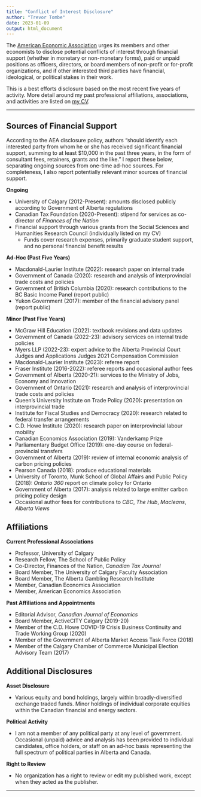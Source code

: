 ```yaml
---
title: "Conflict of Interest Disclosure"
author: "Trevor Tombe"
date: 2023-01-09
output: html_document
---
```


The [American Economic Association](https://www.aeaweb.org/journals/policies/disclosure-policy) urges its members and other economists to disclose potential conflicts of interest through financial support (whether in monetary or non-monetary forms), paid or unpaid positions as officers, directors, or board members of non-profit or for-profit organizations, and if other interested third parties have financial, ideological, or political stakes in their work.

This is a best efforts disclosure based on the most recent five years of activity. More detail around my past professional affiliations, associations, and activities are listed on [my CV](https://www.trevortombe.com/files/CV.pdf).

---

## Sources of Financial Support

According to the AEA disclosure policy, authors "should identify each interested party from whom he or she has received significant financial support, summing to at least $10,000 in the past three years, in the form of consultant fees, retainers, grants and the like." I report these below, separating ongoing sources from one-time ad-hoc sources. For completeness, I also report potentially relevant minor sources of financial support.

**Ongoing**

- University of Calgary (2012-Present): amounts disclosed publicly according to Government of Alberta regulations
- Canadian Tax Foundation (2020-Present): stipend for services as co-director of *Finances of the Nation*
- Financial support through various grants from the Social Sciences and Humanities Research Council (individually listed on my CV)
  - Funds cover research expenses, primarily graduate student support, and no personal financial benefit results

**Ad-Hoc (Past Five Years)**

- Macdonald-Laurier Institute (2022): research paper on internal trade
- Government of Canada (2020): research and analysis of interprovincial trade costs and policies
- Government of British Columbia (2020): research contributions to the BC Basic Income Panel (report public)
- Yukon Government (2017): member of the financial advisory panel (report public)

**Minor (Past Five Years)**

- McGraw Hill Education (2022): textbook revisions and data updates
- Government of Canada (2022-23): advisory services on internal trade policies
- Myers LLP (2022-23): expert advice to the Alberta Provincial Court Judges and Applications Judges 2021 Compensation Commission
- Macdonald-Laurier Institute (2023): referee report
- Fraser Institute (2016-2022): referee reports and occasional author fees
- Government of Alberta (2020-21): services to the Ministry of Jobs, Economy and Innovation
- Government of Ontario (2021): research and analysis of interprovincial trade costs and policies
- Queen's University Institute on Trade Policy (2020): presentation on interprovincial trade
- Institute for Fiscal Studies and Democracy (2020): research related to federal transfer arrangements
- C.D. Howe Institute (2020): research paper on interprovincial labour mobility
- Canadian Economics Association (2019): Vanderkamp Prize
- Parliamentary Budget Office (2019): one-day course on federal-provincial transfers
- Government of Alberta (2019): review of internal economic analysis of carbon pricing policies
- Pearson Canada (2018): produce educational materials
- University of Toronto, Munk School of Global Affairs and Public Policy (2018): *Ontario 360* report on climate policy for Ontario
- Government of Alberta (2017): analysis related to large emitter carbon pricing policy design
- Occasional author fees for contributions to *CBC*, *The Hub*, *Macleans*, *Alberta Views*

## Affiliations

**Current Professional Associations**

- Professor, University of Calgary
- Research Fellow, The School of Public Policy
- Co-Director, Finances of the Nation, *Canadian Tax Journal*
- Board Member, The University of Calgary Faculty Association
- Board Member, The Alberta Gambling Research Institute
- Member, Canadian Economics Association
- Member, American Economics Association

**Past Affiliations and Appointments**

- Editorial Advisor, *Canadian Journal of Economics*
- Board Member, ActiveCITY Calgary (2019-20)
- Member of the C.D. Howe COVID-19 Crisis Business Continuity and Trade Working Group (2020)
- Member of the Government of Alberta Market Access Task Force (2018)
- Member of the Calgary Chamber of Commerce Municipal Election Advisory Team (2017)

## Additional Disclosures

**Asset Disclosure**

- Various equity and bond holdings, largely within broadly-diversified exchange traded funds. Minor holdings of individual corporate equities within the Canadian financial and energy sectors.

**Political Activity**

- I am not a member of any political party at any level of government. Occasional (unpaid) advice and analysis has been provided to individual candidates, office holders, or staff on an ad-hoc basis representing the full spectrum of political parties in Alberta and Canada.

**Right to Review**

- No organization has a right to review or edit my published work, except when they acted as the publisher.

---


